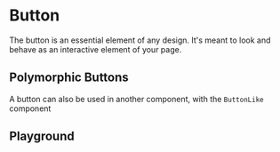 
# Button

The button is an essential element of any design. It's meant to look and behave as an interactive element of your page.

<Canvas>
    <Story id="components-button--sandbox" />
</Canvas>

<Canvas>
    <Story id="components-button--variants" />
</Canvas>

## Polymorphic Buttons

A button can also be used in another component, with the `ButtonLike` component

<Canvas>
    <Story id="components-button--like" />
</Canvas>

## Playground

<Primary />

<ArgsTable story={PRIMARY_STORY} />
